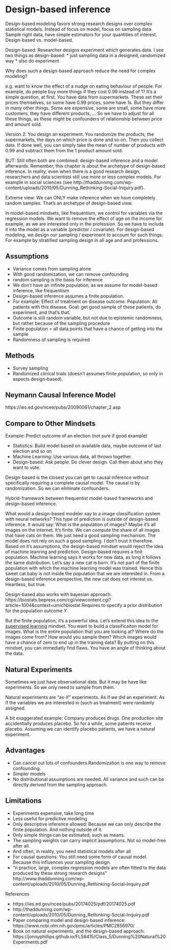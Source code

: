 # Design-based inference

<!-- TODO: Malte zum reviewn schicken -->

<!-- TODO: Read in detail https://www.ncbi.nlm.nih.gov/pmc/articles/PMC2856970/ -->

<!-- TODO: Checkout Stichprobentheorie Material from LMU -->
<!-- TODO: Checkout Experiment of Design material from LMU -->

Design-based modeling favors strong research designs over complex statistical models. 
Instead of focus on model, focus on sampling data.
Sample right data, have simple estimators for your quantities of interest.
Design-based vs. model-based.

Design-based: Researcher designs experiment which generates data. 
I see two things as design-based:
* just sampling data in a designed, randomized way
* also do experiment

Why does such a design-based approach reduce the need for complex modeling?

e.g. want to know the effect of a nudge on eating behaviour of people.
For example, do people buy more things if they cost 0.99 instead of 1?
It's a simple question, at first.
You have data from supermarkets.
These set their prices themselves, so some have 0.99 prices, some have 1s.
But they differ in many other things.
Some are expensive, some are small, some have more customers, they have different products, ...
So we have to adjust for all these things, as these might be confounders of relationship between price and amount sold.

Version 2: You design an experiment.
You randomize the products, the supermarkets, the days on which price is done and so on.
Then you collect data.
If done well, you can simply take the mean of number of products with 0.99 and subtract them from the 1 product amount sold.

BUT: Still often both are combined: design-based inference and a model afterwards.
Remember, this chapter is about the archetype of design-based inference.
In reality, even when there is a good research design, researchers and data scientists still use more or less complex models.
For example in social sciences (see http://thaddunning.com/wp-content/uploads/2010/05/Dunning_Rethinking-Social-Inquiry.pdf).

Extreme view: We can ONLY make inference when we have completely random samples.
That's an archetype of design-based view.


In model-based mindsets, like frequentism, we control for variables via the regression models.
We want to remove the effect of age on the income for example, as we are interested only in the profession.
So we have to include it into the model as a variable (predictor / covariate).
For design-based modeling, we design our sampling / experiment to account for such things.
For example by stratified sampling design in all age and and professions.



## Assumptions

* Variance comes from sampling alone
* With good randomization, we can remove confounding
* random sampling is the basis for inference
* We don't have an infinite population, as we assume for model-based inference, like frequentism
* Design-based inference assumes a finite population.
* For example: Effect of treatment on disease outcome. Population: All patients with this disease. Goal: get good sample of these patients, do experiment, and that's that. 
* Outcome is still random variable, but not due to epistemic randomness, but rather because of the sampling procedure
* Finite population = all data points that have a chance of getting into the sample
* Randomness of sampling is required 

## Methods

* Survey sampling
* Randomized clinical trials (doesn't assumes finite population, so only in aspects design-based).



## Neymann Causal Inference Model

https://ies.ed.gov/ncee/pubs/20090061/chapter_2.asp




## Compare to Other Mindsets



Example: Predict outcome of an election (not sure if good example)

* Statistics: Build model based on available data, maybe outcome of last election and so on
* Machine Learning: Use various data, all thrown together. 
* Design-based: Ask people. Do clever design. Call them about who they want to vote. 

Design-based is the closest you can get to causal inference without specifically requiring a complete causal model.
The causal is by randomization.
So we can eliminate confounders.


Hybrid-framework between frequentist model-based frameworks and design-based inference.


What would a design-based modeler say to a image classification system with neural networks?
This type of prediction is outside of design-based inference.
It would say: What is the population of images?
Maybe it's all images on the internet.
It's finite.
We can compute the share of all images that have cats on them.
We just need a good sampling mechanism.
The model does not rely on such a good sampling.
I don't trust it therefore.
Based on it's assumptions, the design-based mindset would reject the idea of machine leanring and prediction.
Design-based requires a finit population.
Machine learning says it works for new data, as long it follows the same distribution.
Let's say a new cat is born.
It's not part of the finite population with which the machine learning model was trained.
Hence this sweet cat baby is not inside the population that we are interested in.
From a design-based inference perspective, the new cat does not interest us.
Heartless, but true.




Design-based also works with bayesian approach.
https://biostats.bepress.com/cgi/viewcontent.cgi?article=1004&context=umichbiostat
Requires to specify a prior distribution for the population outcome $Y$.



<!-- how design-based mindset can enhance other mindsets -->
But the finite population, it's a powerful idea.
Let's extend this idea to the [supervised learning](#supervised) mindset.
You want to build a classificaiton model for images.
What is the entire population that you are looking at?
Where do the images come from?
How would you sample them?
Which images would have a chance of zero to end up in the training data?
By putting on this mindset, you can immediatly find flaws.
You have an angle of thinking about the data.


## Natural Experiments

Sometimes we just have observational data.
But it may be have like experiments.
So we only need to sample from them.

Natural experiments are "as-if" experiments.
As if we did an experiment.
As if the variables we are interested in (such as treatment) were randomly assigned.


A bit exaggerated example:
Company produces drugs.
One production site accidentially produces placebo.
So for a while, some patients receive placebo.
Assuming we can identify placebo patients, we have a natural experiment.

## Advantages

* Can cancel out lots of confounders.Randomization is one way to remove confounding.
* Simpler models
* No distributional assumptions are needed. All variance and such can be directly derived from the sampling approach.

## Limitations

* Experiments expensive, take long time
* Less useful for predictive modeling
* Only descriptive inference allowed: Because we can only describe the finite population. And nothing outside of it.
* Only simple things can be estimated, such as means.
* The sampling weights can carry implicit assumptions. Not so model-free after all.
* And often, in reality, you need statistical models after all
* For causal questions: You still need some form of causal model. Because this influences your sampling design.
* "n practice, large, complex regression models are often fitted to the data  produced by these strong research designs" http://www.thaddunning.com/wp-content/uploads/2010/05/Dunning_Rethinking-Social-Inquiry.pdf 




References

* https://ies.ed.gov/ncee/pubs/20174025/pdf/20174025.pdf
* http://thaddunning.com/wp-content/uploads/2010/05/Dunning_Rethinking-Social-Inquiry.pdf
* Paper comparing model and design-based inference: https://www.ncbi.nlm.nih.gov/pmc/articles/PMC2856970/
* Book on natural experiments, and the design-based approach: https://jonnyphillips.github.io/FLS6415/Class_5/Dunning%20Natural%20Experiments.pdf
